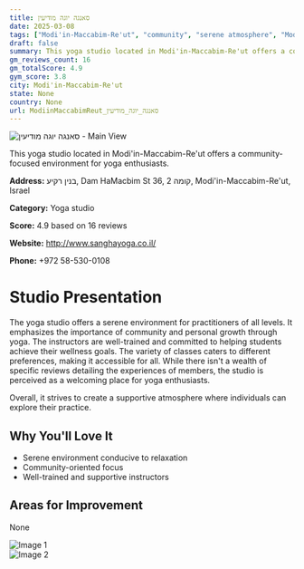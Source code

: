 ```yaml
---
title: סאנגה יוגה מודיעין
date: 2025-03-08
tags: ["Modi'in-Maccabim-Re'ut", "community", "serene atmosphere", "Modi'in-Maccabim-Re'ut"]  
draft: false
summary: This yoga studio located in Modi'in-Maccabim-Re'ut offers a community-focused environment for yoga enthusiasts.
gm_reviews_count: 16
gm_totalScore: 4.9
gym_score: 3.8
city: Modi'in-Maccabim-Re'ut
state: None
country: None
url: ModiinMaccabimReut_סאנגה_יוגה_מודיעין
---
```


<div className="aspect-[16/9] relative my-8">
  <img 
    src="https://lh5.googleusercontent.com/p/AF1QipN-3DTteZirbA5_THkBPJJzKWWXYK2KihE7f7Gs=w1920-h1080-k-no"
    alt="סאנגה יוגה מודיעין - Main View"
    className="object-cover absolute inset-0 w-full h-full rounded-lg"
  />
</div>

This yoga studio located in Modi'in-Maccabim-Re'ut offers a community-focused environment for yoga enthusiasts.

**Address:** בנין רקיע, Dam HaMacbim St 36, קומה 2, Modi'in-Maccabim-Re'ut, Israel

**Category:** Yoga studio

**Score:** 4.9 based on 16 reviews

**Website:** http://www.sanghayoga.co.il/

**Phone:** +972 58-530-0108

# Studio Presentation

The yoga studio offers a serene environment for practitioners of all levels. It emphasizes the importance of community and personal growth through yoga. The instructors are well-trained and committed to helping students achieve their wellness goals. The variety of classes caters to different preferences, making it accessible for all. While there isn't a wealth of specific reviews detailing the experiences of members, the studio is perceived as a welcoming place for yoga enthusiasts.

Overall, it strives to create a supportive atmosphere where individuals can explore their practice.

## Why You'll Love It

- Serene environment conducive to relaxation
- Community-oriented focus
- Well-trained and supportive instructors

## Areas for Improvement

None

<div className="grid grid-cols-1 xl:grid-cols-2 gap-4 my-8">
<div className="aspect-[4/3] relative"><img src="https://lh5.googleusercontent.com/p/AF1QipMaKHGISDKGrPWupV5K7VydAlmedqI4dSlB__RS=w1920-h1080-k-no" alt="Image 1" className="object-cover absolute inset-0 w-full h-full rounded-lg" /></div>
<div className="aspect-[4/3] relative"><img src="https://lh5.googleusercontent.com/p/AF1QipMLYieoYXg2_I_KmsaVOxGupr4ubILzckcMQKHr=w1920-h1080-k-no" alt="Image 2" className="object-cover absolute inset-0 w-full h-full rounded-lg" /></div>
</div>